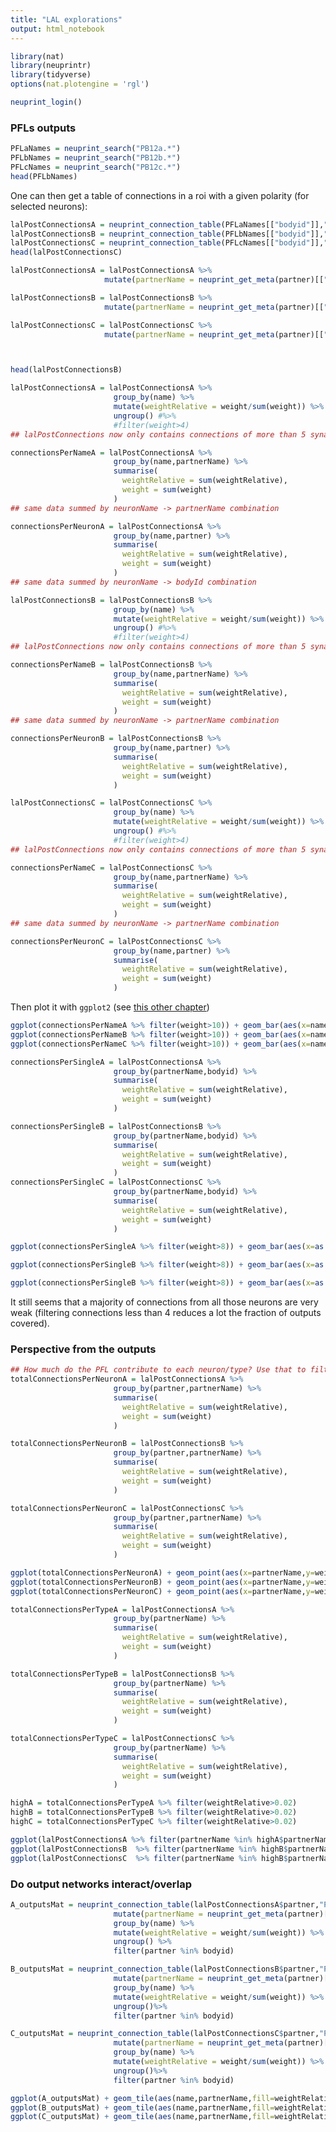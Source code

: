 ```yaml
---
title: "LAL explorations"
output: html_notebook
---
```


```r
library(nat)
library(neuprintr)
library(tidyverse)
options(nat.plotengine = 'rgl')
```


```r
neuprint_login()
```

### PFLs outputs

```r
PFLaNames = neuprint_search("PB12a.*")
PFLbNames = neuprint_search("PB12b.*")
PFLcNames = neuprint_search("PB12c.*")
head(PFLbNames)
```

One can then get a table of connections in a roi with a given polarity (for selected neurons):

```r
lalPostConnectionsA = neuprint_connection_table(PFLaNames[["bodyid"]],"PRE","LAL")
lalPostConnectionsB = neuprint_connection_table(PFLbNames[["bodyid"]],"PRE","LAL")
lalPostConnectionsC = neuprint_connection_table(PFLcNames[["bodyid"]],"PRE","LAL")
head(lalPostConnectionsC)
```


```r
lalPostConnectionsA = lalPostConnectionsA %>%
                     mutate(partnerName = neuprint_get_meta(partner)[["name"]],name =neuprint_get_meta(bodyid)[["name"]])   

lalPostConnectionsB = lalPostConnectionsB %>%
                     mutate(partnerName = neuprint_get_meta(partner)[["name"]],name =neuprint_get_meta(bodyid)[["name"]])   

lalPostConnectionsC = lalPostConnectionsC %>%
                     mutate(partnerName = neuprint_get_meta(partner)[["name"]],name =neuprint_get_meta(bodyid)[["name"]])   



head(lalPostConnectionsB)
```


```r
lalPostConnectionsA = lalPostConnectionsA %>% 
                       group_by(name) %>% 
                       mutate(weightRelative = weight/sum(weight)) %>%
                       ungroup() #%>%
                       #filter(weight>4)
## lalPostConnections now only contains connections of more than 5 synapses, and a column of weight relative to the total input in the given region. We use the "group" operation so we can calculate the weight relative to the post synaptic neuron inputs.

connectionsPerNameA = lalPostConnectionsA %>%
                       group_by(name,partnerName) %>%
                       summarise(
                         weightRelative = sum(weightRelative),
                         weight = sum(weight)
                       )
## same data summed by neuronName -> partnerName combination 

connectionsPerNeuronA = lalPostConnectionsA %>%
                       group_by(name,partner) %>%
                       summarise(
                         weightRelative = sum(weightRelative),
                         weight = sum(weight)
                       )
## same data summed by neuronName -> bodyId combination 

lalPostConnectionsB = lalPostConnectionsB %>% 
                       group_by(name) %>% 
                       mutate(weightRelative = weight/sum(weight)) %>%
                       ungroup() #%>%
                       #filter(weight>4)
## lalPostConnections now only contains connections of more than 5 synapses, and a column of weight relative to the total input in the given region. We use the "group" operation so we can calculate the weight relative to the post synaptic neuron inputs.

connectionsPerNameB = lalPostConnectionsB %>%
                       group_by(name,partnerName) %>%
                       summarise(
                         weightRelative = sum(weightRelative),
                         weight = sum(weight)
                       )
## same data summed by neuronName -> partnerName combination 

connectionsPerNeuronB = lalPostConnectionsB %>%
                       group_by(name,partner) %>%
                       summarise(
                         weightRelative = sum(weightRelative),
                         weight = sum(weight)
                       )

lalPostConnectionsC = lalPostConnectionsC %>% 
                       group_by(name) %>% 
                       mutate(weightRelative = weight/sum(weight)) %>%
                       ungroup() #%>%
                       #filter(weight>4) 
## lalPostConnections now only contains connections of more than 5 synapses, and a column of weight relative to the total input in the given region. We use the "group" operation so we can calculate the weight relative to the post synaptic neuron inputs.

connectionsPerNameC = lalPostConnectionsC %>%
                       group_by(name,partnerName) %>%
                       summarise(
                         weightRelative = sum(weightRelative),
                         weight = sum(weight)
                       )
## same data summed by neuronName -> partnerName combination 

connectionsPerNeuronC = lalPostConnectionsC %>%
                       group_by(name,partner) %>%
                       summarise(
                         weightRelative = sum(weightRelative),
                         weight = sum(weight)
                       )

```

Then plot it with `ggplot2` (see [this other chapter](https://r4ds.had.co.nz/data-visualisation.html))
```r
ggplot(connectionsPerNameA %>% filter(weight>10)) + geom_bar(aes(x=name,y=weightRelative,fill=partnerName),stat="identity") +theme(axis.text.x = element_text(angle = 90))
ggplot(connectionsPerNameB %>% filter(weight>10)) + geom_bar(aes(x=name,y=weightRelative,fill=partnerName),stat="identity") +theme(axis.text.x = element_text(angle = 90))
ggplot(connectionsPerNameC %>% filter(weight>10)) + geom_bar(aes(x=name,y=weightRelative,fill=partnerName),stat="identity") +theme(axis.text.x = element_text(angle = 90))
```
```r
connectionsPerSingleA = lalPostConnectionsA %>%
                       group_by(partnerName,bodyid) %>%
                       summarise(
                         weightRelative = sum(weightRelative),
                         weight = sum(weight)
                       )

connectionsPerSingleB = lalPostConnectionsB %>%
                       group_by(partnerName,bodyid) %>%
                       summarise(
                         weightRelative = sum(weightRelative),
                         weight = sum(weight)
                       )
connectionsPerSingleC = lalPostConnectionsC %>%
                       group_by(partnerName,bodyid) %>%
                       summarise(
                         weightRelative = sum(weightRelative),
                         weight = sum(weight)
                       )

ggplot(connectionsPerSingleA %>% filter(weight>8)) + geom_bar(aes(x=as.factor(bodyid),y=weightRelative,fill=partnerName),stat="identity") +theme(axis.text.x = element_text(angle = 90))

ggplot(connectionsPerSingleB %>% filter(weight>8)) + geom_bar(aes(x=as.factor(bodyid),y=weightRelative,fill=partnerName),stat="identity") +theme(axis.text.x = element_text(angle = 90))

ggplot(connectionsPerSingleB %>% filter(weight>8)) + geom_bar(aes(x=as.factor(bodyid),y=weightRelative,fill=partnerName),stat="identity") +theme(axis.text.x = element_text(angle = 90))
```
It still seems that a majority of connections from all those neurons are very weak (filtering connections less than 4 reduces a lot the fraction of outputs covered).

### Perspective from the outputs

```r
## How much do the PFL contribute to each neuron/type? Use that to filter for the rest
totalConnectionsPerNeuronA = lalPostConnectionsA %>%
                       group_by(partner,partnerName) %>%
                       summarise(
                         weightRelative = sum(weightRelative),
                         weight = sum(weight)
                       )

totalConnectionsPerNeuronB = lalPostConnectionsB %>%
                       group_by(partner,partnerName) %>%
                       summarise(
                         weightRelative = sum(weightRelative),
                         weight = sum(weight)
                       )

totalConnectionsPerNeuronC = lalPostConnectionsC %>%
                       group_by(partner,partnerName) %>%
                       summarise(
                         weightRelative = sum(weightRelative),
                         weight = sum(weight)
                       )
```

```r
ggplot(totalConnectionsPerNeuronA) + geom_point(aes(x=partnerName,y=weightRelative,color=partnerName)) + theme(axis.text.x = element_text(angle = 90)) + guides(color="none")
ggplot(totalConnectionsPerNeuronB) + geom_point(aes(x=partnerName,y=weightRelative,color=partnerName)) + theme(axis.text.x = element_text(angle = 90)) + guides(color="none")
ggplot(totalConnectionsPerNeuronC) + geom_point(aes(x=partnerName,y=weightRelative,color=partnerName)) + theme(axis.text.x = element_text(angle = 90)) + guides(color="none")
```

```r
totalConnectionsPerTypeA = lalPostConnectionsA %>%
                       group_by(partnerName) %>%
                       summarise(
                         weightRelative = sum(weightRelative),
                         weight = sum(weight)
                       )

totalConnectionsPerTypeB = lalPostConnectionsB %>%
                       group_by(partnerName) %>%
                       summarise(
                         weightRelative = sum(weightRelative),
                         weight = sum(weight)
                       )

totalConnectionsPerTypeC = lalPostConnectionsC %>%
                       group_by(partnerName) %>%
                       summarise(
                         weightRelative = sum(weightRelative),
                         weight = sum(weight)
                       )

highA = totalConnectionsPerTypeA %>% filter(weightRelative>0.02)
highB = totalConnectionsPerTypeB %>% filter(weightRelative>0.02)
highC = totalConnectionsPerTypeC %>% filter(weightRelative>0.02)
```


```r
ggplot(lalPostConnectionsA %>% filter(partnerName %in% highA$partnerName)) + geom_line(aes(x=name,y=weightRelative,group=partner)) + facet_wrap(~partnerName,scales="free_y") + theme(axis.text.x = element_text(angle = 90))
ggplot(lalPostConnectionsB  %>% filter(partnerName %in% highB$partnerName)) + geom_line(aes(x=name,y=weightRelative,group=partner)) + facet_wrap(~partnerName,scales="free_y") + theme(axis.text.x = element_text(angle = 90))
ggplot(lalPostConnectionsC  %>% filter(partnerName %in% highB$partnerName)) + geom_line(aes(x=name,y=weightRelative,group=partner)) + facet_wrap(~partnerName,scales="free_y") + theme(axis.text.x = element_text(angle = 90))
```


### Do output networks interact/overlap

```r
A_outputsMat = neuprint_connection_table(lalPostConnectionsA$partner,"POST","LAL") %>%
                       mutate(partnerName = neuprint_get_meta(partner)[["name"]],name =neuprint_get_meta(bodyid)[["name"]])   %>% 
                       group_by(name) %>% 
                       mutate(weightRelative = weight/sum(weight)) %>%
                       ungroup() %>%
                       filter(partner %in% bodyid) 

B_outputsMat = neuprint_connection_table(lalPostConnectionsB$partner,"POST","LAL")%>%
                       mutate(partnerName = neuprint_get_meta(partner)[["name"]],name =neuprint_get_meta(bodyid)[["name"]])   %>% 
                       group_by(name) %>% 
                       mutate(weightRelative = weight/sum(weight)) %>%
                       ungroup()%>%
                       filter(partner %in% bodyid) 

C_outputsMat = neuprint_connection_table(lalPostConnectionsC$partner,"POST","LAL") %>%
                       mutate(partnerName = neuprint_get_meta(partner)[["name"]],name =neuprint_get_meta(bodyid)[["name"]])   %>% 
                       group_by(name) %>% 
                       mutate(weightRelative = weight/sum(weight)) %>%
                       ungroup()%>%
                       filter(partner %in% bodyid) 
```

```r
ggplot(A_outputsMat) + geom_tile(aes(name,partnerName,fill=weightRelative)) + theme(axis.text.x = element_text(angle = 90))
ggplot(B_outputsMat) + geom_tile(aes(name,partnerName,fill=weightRelative)) + theme(axis.text.x = element_text(angle = 90))
ggplot(C_outputsMat) + geom_tile(aes(name,partnerName,fill=weightRelative)) + theme(axis.text.x = element_text(angle = 90))
```


